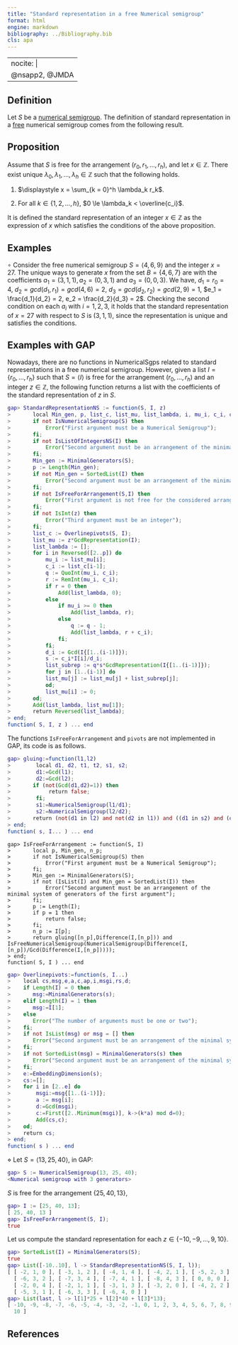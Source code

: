 ```yaml
---
title: "Standard representation in a free Numerical semigroup"
format: html
engine: markdown
bibliography: ../Bibliography.bib
cls: apa
---
```


---
nocite: |
  @nsapp2, @JMDA
---

## Definition

Let $S$ be a [numerical semigroup](Numerical-semigroup.qmd). The definition of standard representation in a [free](../Families-NS/NS-free.qmd) numerical semigroup comes from the following result.

::: {.callout-note appearance="minimal"}
## Proposition

Assume that $S$ is free for the arrangement $(r_0, r_1, \ldots, r_h)$, and let $x \in \mathbb{Z}$. There exist unique $\lambda_0, \lambda_1, \ldots, \lambda_h \in \mathbb{Z}$ such that the following holds.

1.  $\displaystyle x = \sum_{k = 0}^h \lambda_k r_k$.

2.  For all $k \in \{1, 2, \ldots, h\}$, $0 \le \lambda_k < \overline{c_i}$.
:::

It is defined the standard representation of an integer $x \in \mathbb{Z}$ as the expression of $x$ which satisfies the conditions of the above proposition.

## Examples

$\circ$ Consider the free numerical semigroup $S = \langle 4, 6, 9 \rangle$ and the integer $x = 27$. The unique ways to generate $x$ from the set $B = \{4, 6, 7\}$ are with the coefficients $a_1 = (3, 1, 1), a_2 = (0, 3, 1)$ and $a_3 = (0, 0, 3)$. We have, $d_1 = r_0 = 4$, $d_2 = gcd(d_1, r_1) = gcd(4, 6) = 2$, $d_3 = gcd(d_2, r_2) = gcd(2, 9) = 1$, $e_1 = \frac{d_1}{d_2} = 2, e_2 = \frac{d_2}{d_3} = 2$. Checking the second condition on each $a_i$ with $i = 1,2,3$, it holds that the standard representation of $x = 27$ with respect to $S$ is $(3, 1, 1)$, since the representation is unique and satisfies the conditions.

## Examples with GAP

Nowadays, there are no functions in NumericalSgps related to standard representations in a free numerical semigroup. However, given a list $I = \{r_0, \ldots, r_h\}$ such that $S = \langle I \rangle$ is free for the arrangement $(r_0, \ldots, r_h)$ and an integer $z \in \mathbb{Z}$, the following function returns a list with the coefficients of the standard representation of $z$ in $S$.

``` gap
gap> StandardRepresentationNS := function(S, I, z)
>       local Min_gen, p, list_c, list_mu, list_lambda, i, mu_i, c_i, q, r, j, d_i, s, list_subrep;
>       if not IsNumericalSemigroup(S) then
>           Error("First argument must be a Numerical Semigroup");
>       fi;
>       if not IsListOfIntegersNS(I) then
>           Error("Second argument must be an arrangement of the minimal system of generators of the first argument");
>       fi;
>       Min_gen := MinimalGenerators(S);
>       p := Length(Min_gen);
>       if not Min_gen = SortedList(I) then
>           Error("Second argument must be an arrangement of the minimal system of generators of the first argument");
>       fi;
>       if not IsFreeForArrangement(S,I) then
>           Error("First argument is not free for the considered arrangement");
>       fi;
>       if not IsInt(z) then
>           Error("Third argument must be an integer");
>       fi;
>       list_c := Overlinepivots(S, I);
>       list_mu := z*GcdRepresentation(I);
>       list_lambda := [];
>       for i in Reversed([2..p]) do
>           mu_i := list_mu[i];
>           c_i := list_c[i-1];
>           q := QuoInt(mu_i, c_i);
>           r := RemInt(mu_i, c_i);
>           if r = 0 then
>               Add(list_lambda, 0);
>           else
>               if mu_i >= 0 then
>                   Add(list_lambda, r);
>               else
>                   q := q - 1;
>                   Add(list_lambda, r + c_i);
>               fi;
>           fi;
>           d_i := Gcd(I{[1..(i-1)]});
>           s := c_i*I[i]/d_i;
>           list_subrep := q*s*GcdRepresentation(I{[1..(i-1)]});
>           for j in [1..(i-1)] do
>           list_mu[j] := list_mu[j] + list_subrep[j];
>           od;
>           list_mu[i] := 0;
>       od;
>       Add(list_lambda, list_mu[1]);
>       return Reversed(list_lambda);
> end;
function( S, I, z ) ... end
```

The functions `IsFreeForArrangement` and `pivots` are not implemented in GAP, its code is as follows.

``` gap
gap> gluing:=function(l1,l2)
>        local d1, d2, t1, t2, s1, s2;
>        d1:=Gcd(l1);
>        d2:=Gcd(l2);
>       if (not(Gcd(d1,d2)=1)) then
>            return false;
>        fi;
>        s1:=NumericalSemigroup(l1/d1);
>        s2:=NumericalSemigroup(l2/d2);
>       return (not(d1 in l2) and not(d2 in l1)) and ((d1 in s2) and (d2 in s1));
> end;
function( s, I... ) ... end
```

```         
gap> IsFreeForArrangement := function(S, I)
>       local p, Min_gen, n_p;
>       if not IsNumericalSemigroup(S) then
>           Error("First argument must be a Numerical Semigroup");
>       fi;
>       Min_gen := MinimalGenerators(S);
>       if not (IsList(I) and Min_gen = SortedList(I)) then
>           Error("Second argument must be an arrangement of the minimal system of generators of the first argument");
>       fi;
>       p := Length(I);
>       if p = 1 then 
>           return false; 
>       fi;
>       n_p := I[p];
>       return gluing([n_p],Difference(I,[n_p])) and IsFreeNumericalSemigroup(NumericalSemigroup(Difference(I,[n_p])/Gcd(Difference(I,[n_p]))));
> end;
function( S, I ) ... end
```

``` gap
gap> Overlinepivots:=function(s, I...)
>    local cs,msg,e,a,c,ap,i,msgi,rs,d;
>    if Length(I) = 0 then
>       msg:=MinimalGenerators(s);
>    elif Length(I) = 1 then
>       msg:=I[1];
>    else
>       Error("The number of arguments must be one or two");
>    fi;
>    if not IsList(msg) or msg = [] then
>       Error("Second argument must be an arrangement of the minimal system of generators of the first argument");
>    fi;
>    if not SortedList(msg) = MinimalGenerators(s) then
>       Error("Second argument must be an arrangement of the minimal system of generators of the first argument");
>    fi;   
>    e:=EmbeddingDimension(s);
>    cs:=[]; 
>    for i in [2..e] do
>        msgi:=msg{[1..(i-1)]};
>        a := msg[i];
>        d:=Gcd(msgi);
>        c:=First([2..Minimum(msgi)], k->(k*a) mod d=0);
>        Add(cs,c);
>    od;
>    return cs;
> end;
function( s ) ... end
```

$\diamond$ Let $S = \langle 13, 25, 40 \rangle$, in GAP:

``` gap
gap> S := NumericalSemigroup(13, 25, 40);
<Numerical semigroup with 3 generators>
```

$S$ is free for the arrangement $\{25, 40, 13\}$,

``` gap
gap> I := [25, 40, 13];
[ 25, 40, 13 ]
gap> IsFreeForArrangement(S, I);
true
```

Let us compute the standard representation for each $z \in \{-10, -9, \ldots, 9, 10\}$.

``` gap
gap> SortedList(I) = MinimalGenerators(S);
true
gap> List([-10..10], l -> StandardRepresentationNS(S, I, l));
[ [ -2, 1, 0 ], [ -3, 1, 2 ], [ -4, 1, 4 ], [ -4, 2, 1 ], [ -5, 2, 3 ], [ -5, 3, 0 ],
  [ -6, 3, 2 ], [ -7, 3, 4 ], [ -7, 4, 1 ], [ -8, 4, 3 ], [ 0, 0, 0 ], [ -1, 0, 2 ],
  [ -2, 0, 4 ], [ -2, 1, 1 ], [ -3, 1, 3 ], [ -3, 2, 0 ], [ -4, 2, 2 ], [ -5, 2, 4 ],
  [ -5, 3, 1 ], [ -6, 3, 3 ], [ -6, 4, 0 ] ]
gap> List(last, l -> l[1]*25 + l[2]*40 + l[3]*13);
[ -10, -9, -8, -7, -6, -5, -4, -3, -2, -1, 0, 1, 2, 3, 4, 5, 6, 7, 8, 9,
  10 ]
```

## References

::: {#refs}
:::
